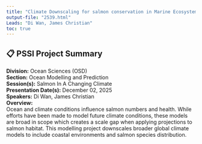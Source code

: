 ```yaml
---
title: "Climate Downscaling for salmon conservation in Marine Ecosystems"
output-file: "2539.html"
Leads: "Di Wan, James Christian"
toc: true
---
```


## 📋 PSSI Project Summary

**Division:** Ocean Sciences (OSD)  
**Section:** Ocean Modelling and Prediction  
**Session(s):** Salmon In A Changing Climate  
**Presentation Date(s):** December 02, 2025  
**Speakers:** Di Wan, James Christian  
**Overview:**  
Ocean and climate conditions influence salmon numbers and health. While efforts have been made to model future climate conditions, these models are broad in scope which creates a scale gap when applying projections to salmon habitat. This modelling project downscales broader global climate models to include coastal environments and salmon species distribution.   


